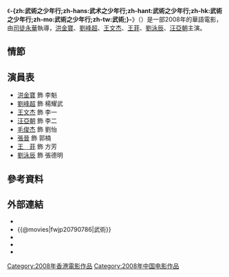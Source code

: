 {{noteTA
|T=zh-hans:武术之少年行;zh-hant:武術之少年行;zh-hk:武術之少年行;zh-mo:武術之少年行;zh-tw:武術 (電影);
}}
{{Infobox Film
| name               = -{zh:武術之少年行;zh-hans:武术之少年行;zh-hant:武術之少年行;zh-hk:武術之少年行;zh-mo:武術之少年行;zh-tw:武術;}-
| original_name      = {{lang|en|Wushu}}
| image              = Wushu film poster (China Version).jpg
| hk_image           = Wushu film poster (Hong Kong Version).jpg
| tw_image           = Wushu film poster (Taiwan Version).jpg
| caption            = -{zh:中國大陸;zh-hans:中国大陆;zh-hant:中國大陸;zh-cn:中国大陆;zh-hk:香港;zh-mo:中國大陸;zh-sg:中国大陆;zh-tw:台灣;}-版電影海報
| director           = [[司徒永華|司徒永華]]
| producer           = 
| writer             = 
| starring           = [[洪金寶|洪金寶]]<br/>[[劉峰超|劉峰超]]<br/>[[王文杰|王文杰]]<br/>[[王菲|王　菲]]<br/>[[劉泳辰|劉泳辰]]<br/>[[汪亞朝|汪亞朝]]
| music              = 
| cinematography     = 
| editing            = 
| production_company = {{nowrap|大地時代文化傳播(北京)有限公司 <small>'''出品'''</small><br/>河馬電影製作公司 <small>'''攝製'''</small>}}
| distributor        = 
| released           = 2008年10月23日：<br/>香港上映<br/>2008年10月24日：<br/>中國大陸上映<br/>2008年11月21日：<br/>台灣上映
| runtime            = 104 分鐘
| country            = {{中國大陸電影產地}}<br/>{{香港電影產地}}
| language           = 普通话
| budget             = 
| gross              = 
| cn_name            = 武术之少年行
| hk_name            = 武術之少年行
| tw_name            = 武術
}}
《'''-{zh:武術之少年行;zh-hans:武术之少年行;zh-hant:武術之少年行;zh-hk:武術之少年行;zh-mo:武術之少年行;zh-tw:武術;}-'''》（{{lang-en|'''Wushu'''}}）是一部2008年的華語電影，由[[司徒永華|司徒永華]]執導，[[洪金寶|洪金寶]]、[[劉峰超|劉峰超]]、[[王文杰|王文杰]]、[[王菲|王菲]]、[[劉泳辰|劉泳辰]]、[[汪亞朝|汪亞朝]]主演。

==情節==

==演員表==
*[[洪金寶|洪金寶]] 飾 李魁
*[[劉峰超|劉峰超]] 飾 楊耀武
*[[王文杰|王文杰]] 飾 李一
*[[汪亞朝|汪亞朝]] 飾 李二
*[[毛俊杰|毛俊杰]] 飾 劉怡
*[[張晉|張晉]] 飾 郭楠
*[[王菲|王　菲]] 飾 方芳
*[[劉泳辰|劉泳辰]] 飾 張德明

==參考資料==
<references/>

==外部連結==
*{{hkmdb title|12993|武術}}
*{{@movies|fwjp20790786|武術}}
*{{douban|title=武术之少年行}}
*{{Mtime|73764|武术之少年行}}
*{{imdb title|0790786|-{zh:武術之少年行;zh-hans:武术之少年行;zh-hant:武術之少年行;zh-hk:武術之少年行;zh-mo:武術之少年行;zh-tw:武術;}-}}

[[Category:2008年香港電影作品|Category:2008年香港電影作品]]
[[Category:2008年中国电影作品|Category:2008年中国电影作品]]